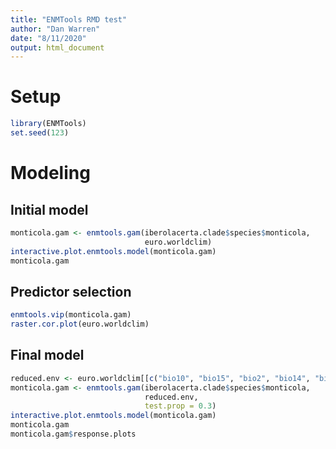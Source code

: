 ```yaml
---
title: "ENMTools RMD test"
author: "Dan Warren"
date: "8/11/2020"
output: html_document
---
```


# Setup

```r
library(ENMTools)
set.seed(123)
```
# Modeling

## Initial model

```r
monticola.gam <- enmtools.gam(iberolacerta.clade$species$monticola,
                              euro.worldclim)
interactive.plot.enmtools.model(monticola.gam)
monticola.gam
```

## Predictor selection

```r
enmtools.vip(monticola.gam)
raster.cor.plot(euro.worldclim)
```

## Final model

```r
reduced.env <- euro.worldclim[[c("bio10", "bio15", "bio2", "bio14", "bio5")]]
monticola.gam <- enmtools.gam(iberolacerta.clade$species$monticola,
                              reduced.env,
                              test.prop = 0.3)
interactive.plot.enmtools.model(monticola.gam)
monticola.gam
monticola.gam$response.plots
```

